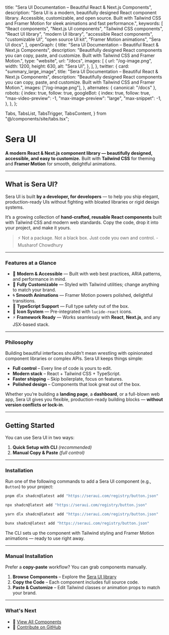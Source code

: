   title: "Sera UI Documentation – Beautiful React & Next.js Components",
  description:
    "Sera UI is a modern, beautifully designed React component library. Accessible, customizable, and open source. Built with Tailwind CSS and Framer Motion for sleek animations and fast performance.",
  keywords: [
    "React components",
    "Next.js UI components",
    "Tailwind CSS components",
    "React UI library",
    "modern UI library",
    "accessible React components",
    "customizable UI",
    "open source UI kit",
    "Framer Motion animations",
    "Sera UI docs",
  ],
  openGraph: {
    title: "Sera UI Documentation – Beautiful React & Next.js Components",
    description:
      "Beautifully designed React components you can copy, paste, and customize. Built with Tailwind CSS and Framer Motion.",
    type: "website",
    url: "/docs",
    images: [
      {
        url: "/og-image.png",
        width: 1200,
        height: 630,
        alt: "Sera UI",
      },
    ],
  },
  twitter: {
    card: "summary_large_image",
    title: "Sera UI Documentation – Beautiful React & Next.js Components",
    description:
      "Beautifully designed React components you can copy, paste, and customize. Built with Tailwind CSS and Framer Motion.",
    images: ["/og-image.png"],
  },
  alternates: { canonical: "/docs" },
  robots: {
    index: true,
    follow: true,
    googleBot: {
      index: true,
      follow: true,
      "max-video-preview": -1,
      "max-image-preview": "large",
      "max-snippet": -1,
    },
  },
};


  Tabs,
  TabsList,
  TabsTrigger,
  TabsContent,
} from "@/components/site/tabs.tsx";

# Sera UI

**A modern React & Next.js component library — beautifully designed, accessible, and easy to customize.**
Built with **Tailwind CSS** for theming and **Framer Motion** for smooth, delightful animations.

---

## What is Sera UI?

Sera UI is built **by a developer, for developers** — to help you ship elegant, production-ready UIs without fighting with bloated libraries or rigid design systems.

It’s a growing collection of **hand-crafted, reusable React components** built with Tailwind CSS and modern web standards.
Copy the code, drop it into your project, and make it yours.

> ⚡ Not a package. Not a black box. Just code you own and control. -Musharof Chowdhury

---

### Features at a Glance

* 🎨 **Modern & Accessible** — Built with web best practices, ARIA patterns, and performance in mind.
* 🎯 **Fully Customizable** — Styled with Tailwind utilities; change anything to match your brand.
* 🌀 **Smooth Animations** — Framer Motion powers polished, delightful transitions.
* 🧩 **TypeScript Support** — Full type safety out of the box.
* 🔎 **Icon System** — Pre-integrated with `lucide-react` icons.
* ⚡ **Framework Ready** — Works seamlessly with **React**, **Next.js**, and any JSX-based stack.

---

### Philosophy

Building beautiful interfaces shouldn’t mean wrestling with opinionated component libraries or complex APIs.
Sera UI keeps things simple:

* **Full control** – Every line of code is yours to edit.
* **Modern stack** – React + Tailwind CSS + TypeScript.
* **Faster shipping** – Skip boilerplate, focus on features.
* **Polished design** – Components that look great out of the box.

Whether you’re building a **landing page**, a **dashboard**, or a full-blown web app, Sera UI gives you flexible, production-ready building blocks — **without version conflicts or lock-in**.

---

## Getting Started

You can use Sera UI in two ways:

1. **Quick Setup with CLI** *(recommended)*
2. **Manual Copy & Paste** *(full control)*

---

### Installation

Run one of the following commands to add a Sera UI component (e.g., `Button`) to your project:

<PMTabs>
  <PNPMTabContent>

```bash
pnpm dlx shadcn@latest add "https://seraui.com/registry/button.json"
```

  </PNPMTabContent>
  <NPMTabContent>

```bash
npx shadcn@latest add "https://seraui.com/registry/button.json"
```

  </NPMTabContent>
  <YarnTabContent>

```bash
yarn dlx shadcn@latest add "https://seraui.com/registry/button.json"
```

  </YarnTabContent>
  <BunTabContent>

```bash
bunx shadcn@latest add "https://seraui.com/registry/button.json"
```

  </BunTabContent>
</PMTabs>

The CLI sets up the component with Tailwind styling and Framer Motion animations — ready to use right away.

---

### Manual Installation

Prefer a **copy-paste** workflow? You can grab components manually.

1. **Browse Components** – Explore the [Sera UI library](https://seraui.com/docs)
2. **Copy the Code** – Each component includes full source code.
3. **Paste & Customize** – Edit Tailwind classes or animation props to match your brand.

---

### What's Next

* 📖 [View All Components](https://seraui.com/docs)
* 🤝 [Contribute on GitHub](https://github.com/seraui/seraui)